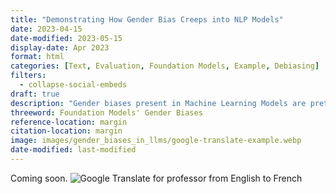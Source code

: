 ```yaml
---
title: "Demonstrating How Gender Bias Creeps into NLP Models"
date: 2023-04-15
date-modified: 2023-05-15
display-date: Apr 2023
format: html
categories: [Text, Evaluation, Foundation Models, Example, Debiasing]
filters:
  - collapse-social-embeds
draft: true
description: "Gender biases present in Machine Learning Models are pretty difficult to identify. GPT4, as illustrated, considers the female partner to be the problem in a disagreement surrounding crying. Gendered translations and ambiguous pronoun references add to the problem and reinforce existing biases."
threeword: Foundation Models' Gender Biases
reference-location: margin
citation-location: margin
image: images/gender_biases_in_llms/google-translate-example.webp
date-modified: last-modified
---
```

Coming soon.
![Google Translate for professor from English to French](images/gender_biases_in_llms/google-translate-example.webp)
